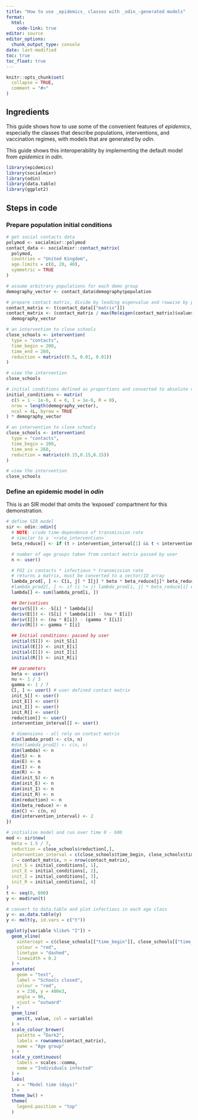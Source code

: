 ```yaml
---
title: "How to use _epidemics_ classes with _odin_-generated models"
format: 
  html:
    code-link: true
editor: source
editor_options: 
  chunk_output_type: console
date: last-modified
toc: true
toc_float: true
---
```


```r
knitr::opts_chunk$set(
  collapse = TRUE,
  comment = "#>"
)
```

## Ingredients

This guide shows how to use some of the convenient features of _epidemics_, especially the classes that describe populations, interventions, and vaccination regimes, with models that are generated by _odin_.

This guide shows this interoperability by implementing the default model from _epidemics_ in _odin_.

```r
library(epidemics)
library(socialmixr)
library(odin)
library(data.table)
library(ggplot2)
```

## Steps in code

### Prepare population initial conditions

```r
# get social contacts data
polymod <- socialmixr::polymod
contact_data <- socialmixr::contact_matrix(
  polymod,
  countries = "United Kingdom",
  age.limits = c(0, 20, 40),
  symmetric = TRUE
)

# assume arbitrary populations for each demo group
demography_vector <- contact_data$demography$population

# prepare contact matrix, divide by leading eigenvalue and rowwise by popsize
contact_matrix <- t(contact_data[["matrix"]])
contact_matrix <- (contact_matrix / max(Re(eigen(contact_matrix)$values))) /
  demography_vector

# an intervention to close schools
close_schools <- intervention(
  type = "contacts",
  time_begin = 200,
  time_end = 260,
  reduction = matrix(c(0.5, 0.01, 0.01))
)

# view the intervention
close_schools

# initial conditions defined as proportions and converted to absolute values
initial_conditions <- matrix(
  c(S = 1 - 1e-6, E = 0, I = 1e-6, R = 0),
  nrow = length(demography_vector),
  ncol = 4L, byrow = TRUE
) * demography_vector

# an intervention to close schools
close_schools <- intervention(
  type = "contacts",
  time_begin = 200,
  time_end = 260,
  reduction = matrix(c(0.15,0.15,0.15))
)

# view the intervention
close_schools
```

### Define an epidemic model in _odin_

This is an SIR model that omits the 'exposed' compartment for this demonstration.

```r
# define SIR model
sir <- odin::odin({
  # NOTE: crude time-dependence of transmission rate
  # similar to a `<rate_intervention>`
  beta_reduce[] <- if (t > intervention_interval[1] && t < intervention_interval[2]) (1.0 - reduction[i]) else 1

  # number of age groups taken from contact matrix passed by user
  n <- user()

  # FOI is contacts * infectious * transmission rate
  # returns a matrix, must be converted to a vector/1D array
  lambda_prod[, ] <- C[i, j] * I[j] * beta * beta_reduce[j]* beta_reduce[i]
  #lambda_prod2[, ] <- if (i != j) lambda_prod[i, j] * beta_reduce[i] else lambda_prod[i, j] # if want to keep diagonal the same
  lambda[] <- sum(lambda_prod[i, ])

  ## Derivatives
  deriv(S[]) <- -S[i] * lambda[i]
  deriv(E[]) <- (S[i] * lambda[i]) - (nu * E[i])
  deriv(I[]) <- (nu * E[i]) - (gamma * I[i])
  deriv(R[]) <- gamma * I[i]

  ## Initial conditions: passed by user
  initial(S[]) <- init_S[i]
  initial(E[]) <- init_E[i]
  initial(I[]) <- init_I[i]
  initial(R[]) <- init_R[i]

  ## parameters
  beta <- user()
  nu <- 1 / 3
  gamma <- 1 / 7
  C[, ] <- user() # user defined contact matrix
  init_S[] <- user()
  init_E[] <- user()
  init_I[] <- user()
  init_R[] <- user()
  reduction[] <- user()
  intervention_interval[] <- user()

  # dimensions - all rely on contact matrix
  dim(lambda_prod) <- c(n, n)
  #dim(lambda_prod2) <- c(n, n)
  dim(lambda) <- n
  dim(S) <- n
  dim(E) <- n
  dim(I) <- n
  dim(R) <- n
  dim(init_S) <- n
  dim(init_E) <- n
  dim(init_I) <- n
  dim(init_R) <- n
  dim(reduction) <- n
  dim(beta_reduce) <- n
  dim(C) <- c(n, n)
  dim(intervention_interval) <- 2
})
```

```r
# initialise model and run over time 0 - 600
mod <- sir$new(
  beta = 1.5 / 7,
  reduction = close_schools$reduction[,],
  intervention_interval = c(close_schools$time_begin, close_schools$time_end),
  C = contact_matrix, n = nrow(contact_matrix),
  init_S = initial_conditions[, 1],
  init_E = initial_conditions[, 2],
  init_I = initial_conditions[, 3],
  init_R = initial_conditions[, 4]
)
t <- seq(0, 600)
y <- mod$run(t)

# convert to data.table and plot infectious in each age class
y <- as.data.table(y)
y <- melt(y, id.vars = c("t"))

ggplot(y[variable %like% "I"]) +
  geom_vline(
    xintercept = c(close_schools[["time_begin"]], close_schools[["time_end"]]),
    colour = "red",
    linetype = "dashed",
    linewidth = 0.2
  ) +
  annotate(
    geom = "text",
    label = "Schools closed",
    colour = "red",
    x = 230, y = 400e3,
    angle = 90,
    vjust = "outward"
  ) +
  geom_line(
    aes(t, value, col = variable) 
  ) +
  scale_colour_brewer(
    palette = "Dark2",
    labels = rownames(contact_matrix),
    name = "Age group"
  ) +
  scale_y_continuous(
    labels = scales::comma,
    name = "Individuals infected"
  ) +
  labs(
    x = "Model time (days)"
  ) +
  theme_bw() +
  theme(
    legend.position = "top"
  )
```
